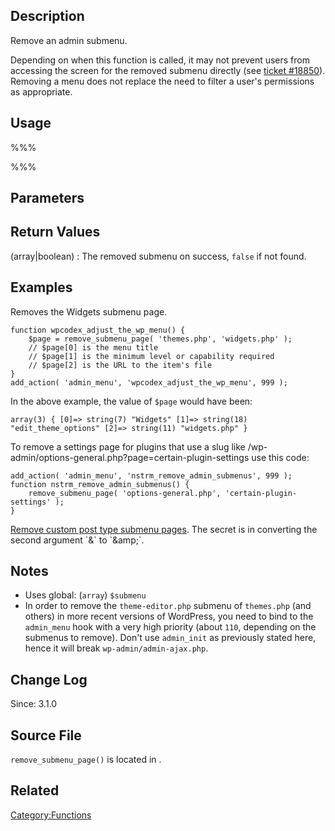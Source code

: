 {{Languages|
{{en|Function_Reference/remove_submenu_page}}
{{ja|関数リファレンス/remove_submenu_page}}
}}
== Description ==
Remove an admin submenu.

Depending on when this function is called, it may not prevent users from accessing the screen for the removed submenu directly (see [https://core.trac.wordpress.org/ticket/18850 ticket #18850]). Removing a menu does not replace the need to filter a user's permissions as appropriate. 

== Usage ==
%%%<?php remove_submenu_page( $menu_slug, $submenu_slug ); ?>%%%

== Parameters ==
{{Parameter|$menu_slug|string|The slug for the parent menu}}
{{Parameter|$submenu_slug|string|The slug of the submenu}}

== Return Values ==
; (array&#124;boolean) : The removed submenu on success, <tt>false</tt> if not found.

== Examples ==
<!-- Need creative examples. Feel free to link to external examples. -->
Removes the Widgets submenu page.

<pre>
function wpcodex_adjust_the_wp_menu() {
	$page = remove_submenu_page( 'themes.php', 'widgets.php' );
	// $page[0] is the menu title
	// $page[1] is the minimum level or capability required
	// $page[2] is the URL to the item's file
}
add_action( 'admin_menu', 'wpcodex_adjust_the_wp_menu', 999 );
</pre>

In the above example, the value of <tt>$page</tt> would have been:
<pre>
array(3) { [0]=> string(7) "Widgets" [1]=> string(18) "edit_theme_options" [2]=> string(11) "widgets.php" }
</pre>

To remove a settings page for plugins that use a slug like /wp-admin/options-general.php?page=certain-plugin-settings use this code:
<pre>
add_action( 'admin_menu', 'nstrm_remove_admin_submenus', 999 );
function nstrm_remove_admin_submenus() {
	remove_submenu_page( 'options-general.php', 'certain-plugin-settings' );
}
</pre>

[https://gist.github.com/michael-cannon/6701832 Remove custom post type submenu pages]. The secret is in converting the second argument `&` to `&amp;amp;`.

== Notes ==
* Uses global: (<tt>array</tt>) <tt>$submenu</tt>
* In order to remove the <tt>theme-editor.php</tt> submenu of <tt>themes.php</tt> (and others) in more recent versions of WordPress, you need to bind to the <tt>admin_menu</tt> hook with a very high priority (about <tt>110</tt>, depending on the submenus to remove). Don't use <tt>admin_init</tt> as previously stated here, hence it will break <tt>wp-admin/admin-ajax.php</tt>.

== Change Log ==
Since: 3.1.0

== Source File ==
<tt>remove_submenu_page()</tt> is located in {{Trac|/wp-admin/includes/plugin.php}}.

== Related ==

{{Admin Menu Tags}}

{{Tag Footer}}

[[Category:Functions]]
